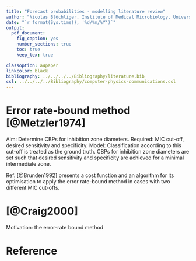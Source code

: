 ```yaml
---
title: "Forecast probabilities - modelling literature review"
author: "Nicolas Blöchliger, Institute of Medical Microbiology, University of Zurich"
date: "`r format(Sys.time(), '%d/%m/%Y')`"
output:
  pdf_document:
    fig_caption: yes
    number_sections: true
    toc: true
    keep_tex: true

classoption: a4paper
linkcolor: black
bibliography: ../../../../Bibliography/literature.bib
csl: ../../../../Bibliography/computer-physics-communications.csl
---
```


# Error rate-bound method [@Metzler1974]

Aim: Determine CBPs for inhibition zone diameters.
Required: MIC cut-off, desired sensitivity and specificity.
Model: Classification according to this cut-off is treated as the ground truth. CBPs for inhibition zone diameters are set such that desired sensitivity and specificity are achieved for a minimal intermediate zone.

Ref.\ [@Brunden1992] presents a cost function and an algorithm for its optimisation to apply the error rate-bound method in cases with two different MIC cut-offs.

# [@Craig2000]

Motivation: the error-rate bound method

# Reference